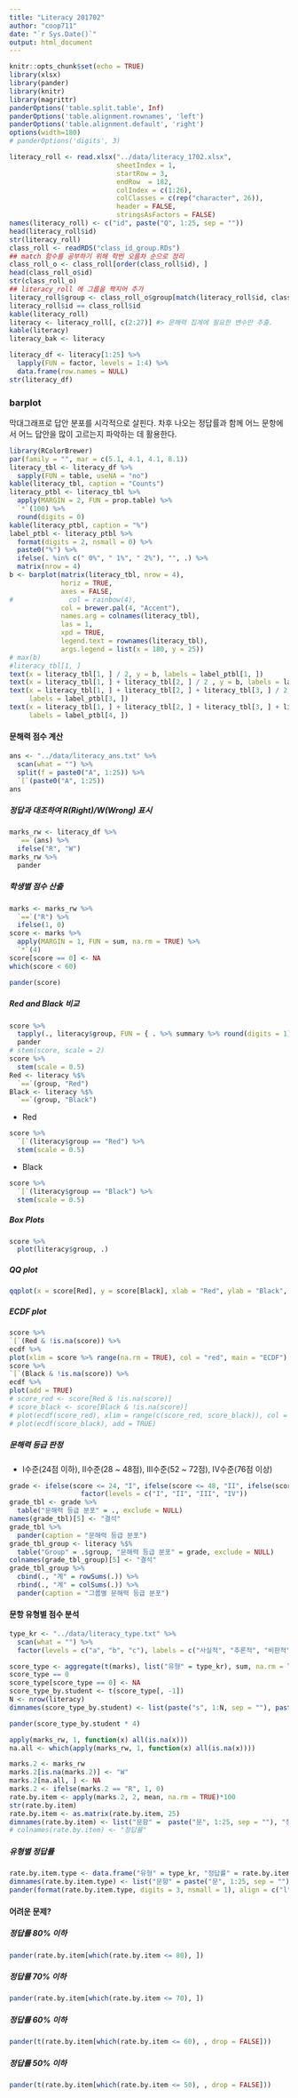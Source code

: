 ```yaml
---
title: "Literacy 201702"
author: "coop711"
date: "`r Sys.Date()`"
output: html_document
---
```


<!--
#### Data 
-->

<!--#### Excel 자료 읽어들이기 

* excel 파일을 잘 읽어들이는 `xlsx` 패키지를 올려놓고, 자료구조에 맞춰 argument 설정.
    * Sheet 번호, startRow, colIndex, header 의 용도 파악. 
-->

```r
knitr::opts_chunk$set(echo = TRUE)
library(xlsx)
library(pander)
library(knitr)
library(magrittr)
panderOptions('table.split.table', Inf)
panderOptions('table.alignment.rownames', 'left')
panderOptions('table.alignment.default', 'right')
options(width=180)
# panderOptions('digits', 3)
```


```r
literacy_roll <- read.xlsx("../data/literacy_1702.xlsx", 
                           sheetIndex = 1, 
                           startRow = 3, 
                           endRow  = 182, 
                           colIndex = c(1:26), 
                           colClasses = c(rep("character", 26)), 
                           header = FALSE, 
                           stringsAsFactors = FALSE)
names(literacy_roll) <- c("id", paste("Q", 1:25, sep = ""))
head(literacy_roll$id)
str(literacy_roll)
class_roll <- readRDS("class_id_group.RDs")
## match 함수를 공부하기 위해 학번 오름차 순으로 정리
class_roll_o <- class_roll[order(class_roll$id), ]
head(class_roll_o$id)
str(class_roll_o)
## literacy_roll 에 그룹을 짝지어 추가
literacy_roll$group <- class_roll_o$group[match(literacy_roll$id, class_roll_o$id)]
literacy_roll$id == class_roll$id
kable(literacy_roll)
literacy <- literacy_roll[, c(2:27)] #> 문해력 집계에 필요한 변수만 추출. 
kable(literacy)
literacy_bak <- literacy
```

<!--
### `factor` 변환
-->

```r
literacy_df <- literacy[1:25] %>%
  lapply(FUN = factor, levels = 1:4) %>%
  data.frame(row.names = NULL)
str(literacy_df)
```

### barplot

막대그래프로 답안 분포를 시각적으로 살핀다. 차후 나오는 정답률과 함께 어느 문항에서 어느 답안을 많이 고르는지 파악하는 데 활용한다.

```r
library(RColorBrewer)
par(family = "", mar = c(5.1, 4.1, 4.1, 8.1))
literacy_tbl <- literacy_df %>%
  sapply(FUN = table, useNA = "no")
kable(literacy_tbl, caption = "Counts")
literacy_ptbl <- literacy_tbl %>%
  apply(MARGIN = 2, FUN = prop.table) %>%
  `*`(100) %>%
  round(digits = 0)
kable(literacy_ptbl, caption = "%")
label_ptbl <- literacy_ptbl %>%
  format(digits = 2, nsmall = 0) %>%
  paste0("%") %>%
  ifelse(. %in% c(" 0%", " 1%", " 2%"), "", .) %>%
  matrix(nrow = 4)
b <- barplot(matrix(literacy_tbl, nrow = 4), 
             horiz = TRUE, 
             axes = FALSE, 
#              col = rainbow(4), 
             col = brewer.pal(4, "Accent"),
             names.arg = colnames(literacy_tbl), 
             las = 1, 
             xpd = TRUE, 
             legend.text = rownames(literacy_tbl), 
             args.legend = list(x = 180, y = 25))
# max(b)
#literacy_tbl[1, ]
text(x = literacy_tbl[1, ] / 2, y = b, labels = label_ptbl[1, ])
text(x = literacy_tbl[1, ] + literacy_tbl[2, ] / 2 , y = b, labels = label_ptbl[2, ])
text(x = literacy_tbl[1, ] + literacy_tbl[2, ] + literacy_tbl[3, ] / 2, y = b, 
     labels = label_ptbl[3, ])
text(x = literacy_tbl[1, ] + literacy_tbl[2, ] + literacy_tbl[3, ] + literacy_tbl[4, ]/ 2, y = b, 
     labels = label_ptbl[4, ])
```

#### 문해력 점수 계산

<!--* 정답 맞춰보기
    * 정답 읽어들이기. `what = ""`로 설정하여 `char`취급. 

* 각 학생들의 답안과 맞춰보기 위하여 정답표 작성.
    * 문항별로 정답과 비교하기 위하여 각 문항을 리스트의 원소로 분리
    * `split()` 의 기능과 한계에 유의. `factor` 성격으로부터 `1, 10, 11, ..., 2, 20, ..., 3, 4, 5, ... , 9`로 순서를 잡게 되므로 다시 한번 정리할 필요.
-->
    
    
```r
ans <- "../data/literacy_ans.txt" %>%
  scan(what = "") %>%
  split(f = paste0("A", 1:25)) %>%
  `[`(paste0("A", 1:25))
ans
```

##### 정답과 대조하여 R(Right)/W(Wrong) 표시 
    
<!--* 채점표라는 의미의 `marks` 로 저장, (# 표시한 방식으로는 작동하지 않음)-->
    
```r
marks_rw <- literacy_df %>%
  `==`(ans) %>%
  ifelse("R", "W") 
marks_rw %>%
  pander
```

##### 학생별 점수 산출

<!--+ 정답을 집계하기 위하여 "R" 갯수를 다시 산출하는 `ifelse()` 적용.
    + 4점씩 곱하면 100점 만점 기준의 점수가 됨. 
    + 조사표는 작성해서 제출했지만 빈칸이 있는 경우는 그 문항을 0점 처리, 결석의 경우는 점수가 모두 0으로 나오는 경우를  NA처리 
-->

```r
marks <- marks_rw %>%
  `==`("R") %>%
  ifelse(1, 0)
score <- marks %>%
  apply(MARGIN = 1, FUN = sum, na.rm = TRUE) %>%
  `*`(4)
score[score == 0] <- NA
which(score < 60)
```

```r
pander(score)
```

<P style = "page-break-before:always">

##### Red and Black 비교

```r
score %>%
  tapply(., literacy$group, FUN = { . %>% summary %>% round(digits = 1) }) %>%
  pander
# stem(score, scale = 2)
score %>%
  stem(scale = 0.5)
Red <- literacy %$%
  `==`(group, "Red")
Black <- literacy %$%
  `==`(group, "Black")
```

- Red

```r
score %>%
  `[`(literacy$group == "Red") %>%
  stem(scale = 0.5)
```

- Black

```r
score %>%
  `[`(literacy$group == "Black") %>%
  stem(scale = 0.5)
```

<P style = "page-break-before:always">

<!--#### Plots-->

##### Box Plots

```r
score %>%
  plot(literacy$group, .)
```

##### QQ plot

```r
qqplot(x = score[Red], y = score[Black], xlab = "Red", ylab = "Black", ylim = c(65, 100))
```

<P style = "page-break-before:always">

##### ECDF plot

```r
score %>%
`[`(Red & !is.na(score)) %>%
ecdf %>%
plot(xlim = score %>% range(na.rm = TRUE), col = "red", main = "ECDF")
score %>%
`[`(Black & !is.na(score)) %>%
ecdf %>%
plot(add = TRUE)
# score_red <- score[Red & !is.na(score)]
# score_black <- score[Black & !is.na(score)]
# plot(ecdf(score_red), xlim = range(c(score_red, score_black)), col = "red", main = "ECDF")
# plot(ecdf(score_black), add = TRUE)
```

<!--
<P style = "page-break-before:always">
-->

##### 문해력 등급 판정
    
* I수준(24점 이하), II수준(28 ~ 48점), III수준(52 ~ 72점), IV수준(76점 이상) 
    
```r
grade <- ifelse(score <= 24, "I", ifelse(score <= 48, "II", ifelse(score <= 72, "III", "IV"))) %>%
                  factor(levels = c("I", "II", "III", "IV"))
grade_tbl <- grade %>%
  table("문해력 등급 분포" = ., exclude = NULL)
names(grade_tbl)[5] <- "결석"
grade_tbl %>%
  pander(caption = "문해력 등급 분포")
grade_tbl_group <- literacy %$%
  table("Group" = .$group, "문해력 등급 분포" = grade, exclude = NULL)
colnames(grade_tbl_group)[5] <- "결석"
grade_tbl_group %>%
  cbind(., "계" = rowSums(.)) %>%
  rbind(., "계" = colSums(.)) %>%
  pander(caption = "그룹별 문해력 등급 분포")
```

<P style = "page-break-before:always">

#### 문항 유형별 점수 분석

```r
type_kr <- "../data/literacy_type.txt" %>%
  scan(what = "") %>%
  factor(levels = c("a", "b", "c"), labels = c("사실적", "추론적", "비판적"))
```

<!--* 유형별 점수 파악
    * 왜 `marks`의 전치행렬을 사용하고 있는지 이해 필요.
    * 변수들은 사실상 각 학생을 나타내므로 변수명을 `s1, s2, ...` 등으로 바꿈.
    * 일부 문항의 응답이 NA이면 그 문항을 0점 처리, 결석이면 NA 처리. 
-->

```r
score_type <- aggregate(t(marks), list("유형" = type_kr), sum, na.rm = TRUE)
score_type == 0
score_type[score_type == 0] <- NA
score_type_by.student <- t(score_type[, -1])
N <- nrow(literacy)
dimnames(score_type_by.student) <- list(paste("s", 1:N, sep = ""), paste(levels(type_kr), c("(52점)", "(36점)", "(12점)"), sep=""))
```

```r
pander(score_type_by.student * 4)
```

<!--##### 문항별 정답률-->

<!--* 결석한 경우와 일부 문항에 답을 내지 않은 경우를 구분하는 것이 핵심.
    + `marks`를 그대로 이용하면 쉽게 계산되나, `is.na`학습 목적으로 `literacy.mark.rw`에서 출발
    + 모든 문항에 NA로 답한 결석한 학생들의 인덱스를 먼저 찾아내고,
-->

```r
apply(marks_rw, 1, function(x) all(is.na(x)))
na.all <- which(apply(marks_rw, 1, function(x) all(is.na(x))))
```

<!--* 정답률 계산
    + NA를 모두 오답처리한 후, 결석한 학생들만 다시 NA로 정정.
    + TRUE의 갯수를 합하여 평균. 
-->

```r
marks.2 <- marks_rw
marks.2[is.na(marks.2)] <- "W"
marks.2[na.all, ] <- NA
marks.2 <- ifelse(marks.2 == "R", 1, 0)
rate.by.item <- apply(marks.2, 2, mean, na.rm = TRUE)*100
str(rate.by.item)
rate.by.item <- as.matrix(rate.by.item, 25)
dimnames(rate.by.item) <- list("문항" =  paste("문", 1:25, sep = ""), "정답률" = "정답률")
# colnames(rate.by.item) <- "정답률"
```

<!--
```r
pander(rate.by.item, digits = 3)
```
-->

##### 유형별 정답률

```r
rate.by.item.type <- data.frame("유형" = type_kr, "정답률" = rate.by.item)
dimnames(rate.by.item.type) <- list("문항" = paste("문", 1:25, sep = ""), "유형과 정답률" = c("유형", "정답률"))
pander(format(rate.by.item.type, digits = 3, nsmall = 1), align = c("l", "r"))
```

<!--* `replace()`를 이용하면, 

```r
(marks.3 <- replace(marks_rw, is.na(marks_rw), "W"))
marks.3[na.all, ] <- NA
marks.3
```
-->

<!--<P style = "page-break-before:always">-->

#### 어려운 문제?

##### 정답률 80% 이하

```r
pander(rate.by.item[which(rate.by.item <= 80), ])
```

##### 정답률 70% 이하

```r
pander(rate.by.item[which(rate.by.item <= 70), ])
```

##### 정답률 60% 이하

```r
pander(t(rate.by.item[which(rate.by.item <= 60), , drop = FALSE]))
```

##### 정답률 50% 이하

```r
pander(t(rate.by.item[which(rate.by.item <= 50), , drop = FALSE]))
```


